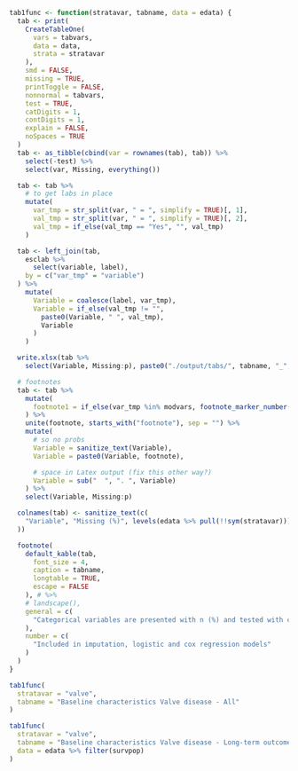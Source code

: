 ```r

tab1func <- function(stratavar, tabname, data = edata) {
  tab <- print(
    CreateTableOne(
      vars = tabvars,
      data = data,
      strata = stratavar
    ),
    smd = FALSE,
    missing = TRUE,
    printToggle = FALSE,
    nonnormal = tabvars,
    test = TRUE,
    catDigits = 1,
    contDigits = 1,
    explain = FALSE,
    noSpaces = TRUE
  )
  tab <- as_tibble(cbind(var = rownames(tab), tab)) %>%
    select(-test) %>%
    select(var, Missing, everything())

  tab <- tab %>%
    # to get labs in place
    mutate(
      var_tmp = str_split(var, " = ", simplify = TRUE)[, 1],
      val_tmp = str_split(var, " = ", simplify = TRUE)[, 2],
      val_tmp = if_else(val_tmp == "Yes", "", val_tmp)
    )

  tab <- left_join(tab,
    esclab %>%
      select(variable, label),
    by = c("var_tmp" = "variable")
  ) %>%
    mutate(
      Variable = coalesce(label, var_tmp),
      Variable = if_else(val_tmp != "",
        paste0(Variable, " ", val_tmp),
        Variable
      )
    )

  write.xlsx(tab %>%
    select(Variable, Missing:p), paste0("./output/tabs/", tabname, "_", Sys.Date(), ".xlsx"), rowNames = FALSE, overwrite = TRUE)

  # footnotes
  tab <- tab %>%
    mutate(
      footnote1 = if_else(var_tmp %in% modvars, footnote_marker_number(1), "")
    ) %>%
    unite(footnote, starts_with("footnote"), sep = "") %>%
    mutate(
      # so no probs
      Variable = sanitize_text(Variable),
      Variable = paste0(Variable, footnote),

      # space in Latex output (fix this other way?)
      Variable = sub("  ", ". ", Variable)
    ) %>%
    select(Variable, Missing:p)

  colnames(tab) <- sanitize_text(c(
    "Variable", "Missing (%)", levels(edata %>% pull(!!sym(stratavar))), "p-value"
  ))

  footnote(
    default_kable(tab,
      font_size = 4,
      caption = tabname,
      longtable = TRUE,
      escape = FALSE
    ), # %>%
    # landscape(),
    general = c(
      "Categorical variables are presented with n (%) and tested with chi-square test and continuous variables with median [q1-q3] and tested with Kruskal-Wallis test."
    ),
    number = c(
      "Included in imputation, logistic and cox regression models"
    )
  )
}
```

```r
tab1func(
  stratavar = "valve",
  tabname = "Baseline characteristics Valve disease - All"
)
```

\clearpage

```r
tab1func(
  stratavar = "valve",
  tabname = "Baseline characteristics Valve disease - Long-term outcome population",
  data = edata %>% filter(survpop)
)
```
